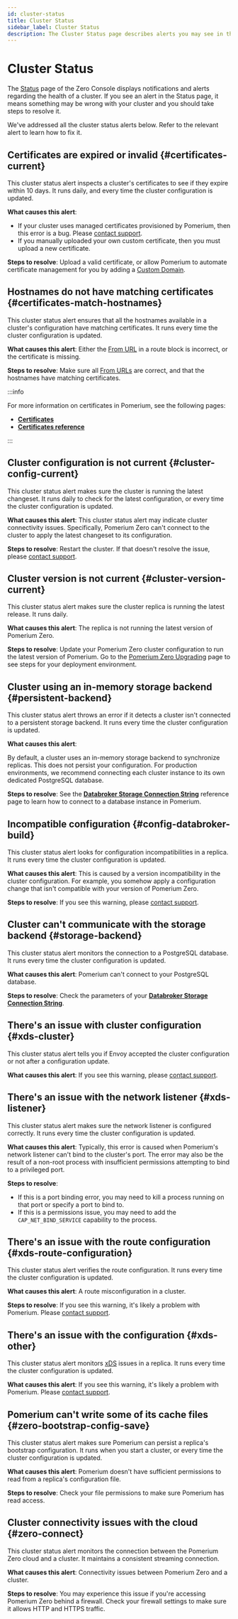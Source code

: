 ```yaml
---
id: cluster-status
title: Cluster Status
sidebar_label: Cluster Status
description: The Cluster Status page describes alerts you may see in the Zero Console regarding your cluster's health, and what you can do to resolve them.
---
```


# Cluster Status

The [Status](https://console.pomerium.app/app/reports/status) page of the Zero Console displays notifications and alerts regarding the health of a cluster. If you see an alert in the Status page, it means something may be wrong with your cluster and you should take steps to resolve it.

We've addressed all the cluster status alerts below. Refer to the relevant alert to learn how to fix it.

## Certificates are expired or invalid {#certificates-current}

This cluster status alert inspects a cluster's certificates to see if they expire within 10 days. It runs daily, and every time the cluster configuration is updated.

**What causes this alert**:

- If your cluster uses managed certificates provisioned by Pomerium, then this error is a bug. Please [contact support](https://discuss.pomerium.com/).
- If you manually uploaded your own custom certificate, then you must upload a new certificate.

**Steps to resolve**: Upload a valid certificate, or allow Pomerium to automate certificate management for you by adding a [Custom Domain](/docs/capabilities/custom-domains).

## Hostnames do not have matching certificates {#certificates-match-hostnames}

This cluster status alert ensures that all the hostnames available in a cluster's configuration have matching certificates. It runs every time the cluster configuration is updated.

**What causes this alert**: Either the [From URL](/docs/reference/routes/from) in a route block is incorrect, or the certificate is missing.

**Steps to resolve**: Make sure all [From URLs](/docs/reference/routes/from) are correct, and that the hostnames have matching certificates.

:::info

For more information on certificates in Pomerium, see the following pages:

- [**Certificates**](/docs/concepts/certificates)
- [**Certificates reference**](/docs/reference/certificates)

:::

## Cluster configuration is not current {#cluster-config-current}

This cluster status alert makes sure the cluster is running the latest changeset. It runs daily to check for the latest configuration, or every time the cluster configuration is updated.

**What causes this alert**: This cluster status alert may indicate cluster connectivity issues. Specifically, Pomerium Zero can't connect to the cluster to apply the latest changeset to its configuration.

**Steps to resolve**: Restart the cluster. If that doesn't resolve the issue, please [contact support](https://discuss.pomerium.com/).

## Cluster version is not current {#cluster-version-current}

This cluster status alert makes sure the cluster replica is running the latest release. It runs daily.

**What causes this alert**: The replica is not running the latest version of Pomerium Zero.

**Steps to resolve**: Update your Pomerium Zero cluster configuration to run the latest version of Pomerium. Go to the [Pomerium Zero Upgrading](/docs/zero/upgrading) page to see steps for your deployment environment.

## Cluster using an in-memory storage backend {#persistent-backend}

This cluster status alert throws an error if it detects a cluster isn't connected to a persistent storage backend. It runs every time the cluster configuration is updated.

**What causes this alert**:

By default, a cluster uses an in-memory storage backend to synchronize replicas. This does not persist your configuration. For production environments, we recommend connecting each cluster instance to its own dedicated PostgreSQL database.

**Steps to resolve**: See the [**Databroker Storage Connection String**](/docs/reference/databroker#databroker-storage-connection-string) reference page to learn how to connect to a database instance in Pomerium.

## Incompatible configuration {#config-databroker-build}

This cluster status alert looks for configuration incompatibilities in a replica. It runs every time the cluster configuration is updated.

**What causes this alert**: This is caused by a version incompatibility in the cluster configuration. For example, you somehow apply a configuration change that isn't compatible with your version of Pomerium Zero.

**Steps to resolve**: If you see this warning, please [contact support](https://discuss.pomerium.com/).

## Cluster can't communicate with the storage backend {#storage-backend}

This cluster status alert monitors the connection to a PostgreSQL database. It runs every time the cluster configuration is updated.

**What causes this alert**: Pomerium can't connect to your PostgreSQL database.

**Steps to resolve**: Check the parameters of your [**Databroker Storage Connection String**](/docs/reference/databroker#databroker-storage-connection-string).

## There's an issue with cluster configuration {#xds-cluster}

This cluster status alert tells you if Envoy accepted the cluster configuration or not after a configuration update.

**What causes this alert**: If you see this warning, please [contact support](https://discuss.pomerium.com/).

## There's an issue with the network listener {#xds-listener}

This cluster status alert makes sure the network listener is configured correctly. It runs every time the cluster configuration is updated.

**What causes this alert**: Typically, this error is caused when Pomerium's network listener can't bind to the cluster's port. The error may also be the result of a non-root process with insufficient permissions attempting to bind to a privileged port.

**Steps to resolve**:

- If this is a port binding error, you may need to kill a process running on that port or specify a port to bind to.
- If this is a permissions issue, you may need to add the `CAP_NET_BIND_SERVICE` capability to the process.

## There's an issue with the route configuration {#xds-route-configuration}

This cluster status alert verifies the route configuration. It runs every time the cluster configuration is updated.

**What causes this alert**: A route misconfiguration in a cluster.

**Steps to resolve**: If you see this warning, it's likely a problem with Pomerium. Please [contact support](https://discuss.pomerium.com/).

## There's an issue with the configuration {#xds-other}

This cluster status alert monitors [xDS](https://www.envoyproxy.io/docs/envoy/latest/api-docs/xds_protocol) issues in a replica. It runs every time the cluster configuration is updated.

**What causes this alert**: If you see this warning, it's likely a problem with Pomerium. Please [contact support](https://discuss.pomerium.com/).

## Pomerium can't write some of its cache files {#zero-bootstrap-config-save}

This cluster status alert makes sure Pomerium can persist a replica's bootstrap configuration. It runs when you start a cluster, or every time the cluster configuration is updated.

**What causes this alert**: Pomerium doesn't have sufficient permissions to read from a replica's configuration file.

**Steps to resolve**: Check your file permissions to make sure Pomerium has read access.

## Cluster connectivity issues with the cloud {#zero-connect}

This cluster status alert monitors the connection between the Pomerium Zero cloud and a cluster. It maintains a consistent streaming connection.

**What causes this alert**: Connectivity issues between Pomerium Zero and a cluster.

**Steps to resolve**: You may experience this issue if you're accessing Pomerium Zero behind a firewall. Check your firewall settings to make sure it allows HTTP and HTTPS traffic.
